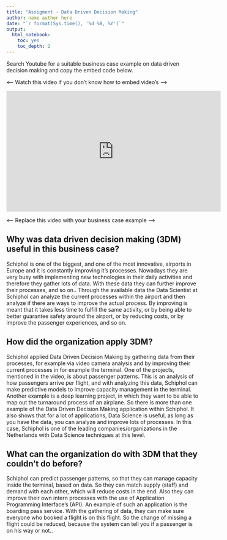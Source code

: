 ```yaml
---
title: "Assigment - Data Driven Decision Making"
author: name author here
date: "`r format(Sys.time(), '%d %B, %Y')`"
output:
  html_notebook:
    toc: yes
    toc_depth: 2
---
```


Search Youtube for a suitable business case example on data driven decision making and copy the embed code below.

<---- Watch this video if you don't know how to embed video's ---->

<iframe width="560" height="315" src="https://www.youtube.com/watch?v=yWb0iq-BB38&t=" frameborder="0" allow="accelerometer; autoplay; clipboard-write; encrypted-media; gyroscope; picture-in-picture" allowfullscreen></iframe>

<---- Replace this video with your business case example ---->


## Why was data driven decision making (3DM) useful in this business case?

Schiphol is one of the biggest, and one of the most innovative, airports in Europe and it is constantly improving it’s processes. Nowadays they are very busy with implementing new technologies in their daily activities and therefore they gather lots of data. With these data they can further improve their processes, and so on.. Through the available data the Data Scientist at Schiphol can analyze the current processes within the airport and then analyze if there are ways to improve the actual process. By improving is meant that it takes less time to fulfill the same activity, or by being able to better guarantee safety around the airport, or by reducing costs, or by improve the passenger experiences, and so on. 

## How did the organization apply 3DM?

Schiphol applied Data Driven Decision Making by gathering data from their processes, for example via video camera analysis and by improving their current processes in for example the terminal. One of the projects, mentioned in the video, is about passenger patterns. This is an analysis of how passengers arrive per flight, and with analyzing this data, Schiphol can make predictive models to improve capacity management in the terminal. Another example is a deep learning project, in which they want to be able to map out the turnaround process of an airplane. So there is more than one example of the Data Driven Decision Making application within Schiphol. It also shows that for a lot of applications, Data Science is useful, as long as you have the data, you can analyze and improve lots of processes. In this case, Schiphol is one of the leading companies/organizations in the Netherlands with Data Science techniques at this level.   

## What can the organization do with 3DM that they couldn’t do before?

Schiphol can predict passenger patterns, so that they can manage capacity inside the terminal, based on data. So they can match supply (staff) and demand with each other, which will reduce costs in the end. Also they can improve their own intern processes with the use of Application Programming Interface’s (API). An example of such an application is the boarding pass service. With the gathering of data, they can make sure everyone who booked a flight is on this flight. So the change of missing a flight could be reduced, because the system can tell you if a passenger is on his way or not..    